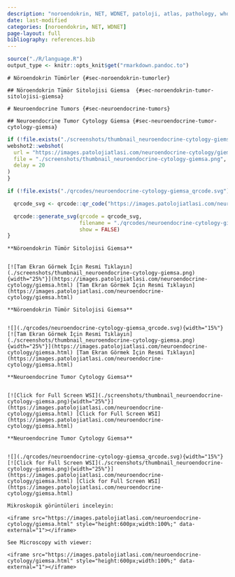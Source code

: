 ```yaml
---
description: "noroendokrin, NET, WDNET, patoloji, atlas, pathology, whole slide image"
date: last-modified
categories: [noroendokrin, NET, WDNET]
page-layout: full
bibliography: references.bib
---
```


```r

source("./R/language.R")
output_type <- knitr::opts_knit$get("rmarkdown.pandoc.to")

```


```asis
# Nöroendokrin Tümörler {#sec-noroendokrin-tumorler} 
```


```asis
## Nöroendokrin Tümör Sitolojisi Giemsa  {#sec-noroendokrin-tumor-sitolojisi-giemsa} 

```

```asis
# Neuroendocrine Tumors {#sec-neuroendocrine-tumors} 
```

```asis
## Neuroendocrine Tumor Cytology Giemsa {#sec-neuroendocrine-tumor-cytology-giemsa} 

```

```r
if (!file.exists("./screenshots/thumbnail_neuroendocrine-cytology-giemsa.png")) {
webshot2::webshot(
  url = "https://images.patolojiatlasi.com/neuroendocrine-cytology/giemsa.html",
  file = "./screenshots/thumbnail_neuroendocrine-cytology-giemsa.png",
  delay = 20
)
}
```



```r
if (!file.exists("./qrcodes/neuroendocrine-cytology-giemsa_qrcode.svg")) {

  qrcode_svg <- qrcode::qr_code("https://images.patolojiatlasi.com/neuroendocrine-cytology/giemsa.html")

  qrcode::generate_svg(qrcode = qrcode_svg,
                       filename = "./qrcodes/neuroendocrine-cytology-giemsa_qrcode.svg",
                       show = FALSE)
}
```







 






:::: {.content-hidden when-format="pdf"}




```asis

**Nöroendokrin Tümör Sitolojisi Giemsa**


[![Tam Ekran Görmek İçin Resmi Tıklayın](./screenshots/thumbnail_neuroendocrine-cytology-giemsa.png){width="25%"}](https://images.patolojiatlasi.com/neuroendocrine-cytology/giemsa.html) [Tam Ekran Görmek İçin Resmi Tıklayın](https://images.patolojiatlasi.com/neuroendocrine-cytology/giemsa.html)

```


::::





:::: {.content-visible when-format="pdf"}



```asis

**Nöroendokrin Tümör Sitolojisi Giemsa**


![](./qrcodes/neuroendocrine-cytology-giemsa_qrcode.svg){width="15%"} [![Tam Ekran Görmek İçin Resmi Tıklayın](./screenshots/thumbnail_neuroendocrine-cytology-giemsa.png){width="25%"}](https://images.patolojiatlasi.com/neuroendocrine-cytology/giemsa.html) [Tam Ekran Görmek İçin Resmi Tıklayın](https://images.patolojiatlasi.com/neuroendocrine-cytology/giemsa.html)

```




::::




:::: {.content-hidden when-format="pdf"}


```asis

**Neuroendocrine Tumor Cytology Giemsa**


[![Click for Full Screen WSI](./screenshots/thumbnail_neuroendocrine-cytology-giemsa.png){width="25%"}](https://images.patolojiatlasi.com/neuroendocrine-cytology/giemsa.html) [Click for Full Screen WSI](https://images.patolojiatlasi.com/neuroendocrine-cytology/giemsa.html)

```




::::





:::: {.content-visible when-format="pdf"}



```asis

**Neuroendocrine Tumor Cytology Giemsa**


![](./qrcodes/neuroendocrine-cytology-giemsa_qrcode.svg){width="15%"} [![Click for Full Screen WSI](./screenshots/thumbnail_neuroendocrine-cytology-giemsa.png){width="25%"}](https://images.patolojiatlasi.com/neuroendocrine-cytology/giemsa.html) [Click for Full Screen WSI](https://images.patolojiatlasi.com/neuroendocrine-cytology/giemsa.html)

```




::::







```asis

Mikroskopik görüntüleri inceleyin:

<iframe src="https://images.patolojiatlasi.com/neuroendocrine-cytology/giemsa.html" style="height:600px;width:100%;" data-external="1"></iframe>

```

```asis

See Microscopy with viewer: 

<iframe src="https://images.patolojiatlasi.com/neuroendocrine-cytology/giemsa.html" style="height:600px;width:100%;" data-external="1"></iframe>

```








